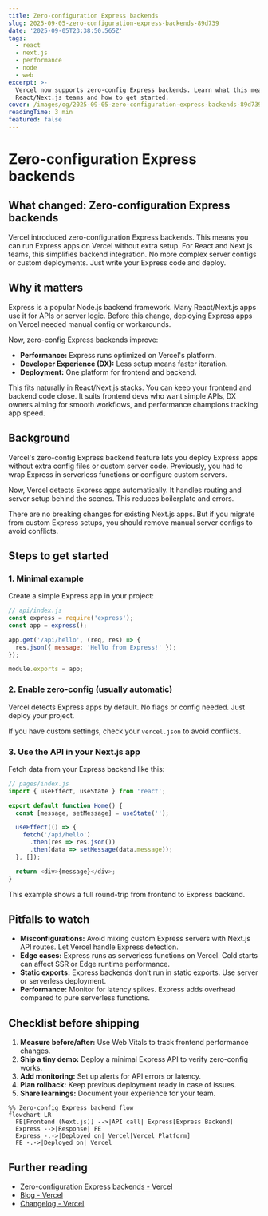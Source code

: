 ```yaml
---
title: Zero-configuration Express backends
slug: 2025-09-05-zero-configuration-express-backends-89d739
date: '2025-09-05T23:38:50.565Z'
tags:
  - react
  - next.js
  - performance
  - node
  - web
excerpt: >-
  Vercel now supports zero-config Express backends. Learn what this means for
  React/Next.js teams and how to get started.
cover: /images/og/2025-09-05-zero-configuration-express-backends-89d739.png
readingTime: 3 min
featured: false
---
```

# Zero-configuration Express backends

## What changed: Zero-configuration Express backends

Vercel introduced zero-configuration Express backends. This means you can run Express apps on Vercel without extra setup. For React and Next.js teams, this simplifies backend integration. No more complex server configs or custom deployments. Just write your Express code and deploy.

## Why it matters

Express is a popular Node.js backend framework. Many React/Next.js apps use it for APIs or server logic. Before this change, deploying Express apps on Vercel needed manual config or workarounds.

Now, zero-config Express backends improve:

- **Performance:** Express runs optimized on Vercel's platform.
- **Developer Experience (DX):** Less setup means faster iteration.
- **Deployment:** One platform for frontend and backend.

This fits naturally in React/Next.js stacks. You can keep your frontend and backend code close. It suits frontend devs who want simple APIs, DX owners aiming for smooth workflows, and performance champions tracking app speed.

## Background

Vercel's zero-config Express backend feature lets you deploy Express apps without extra config files or custom server code. Previously, you had to wrap Express in serverless functions or configure custom servers.

Now, Vercel detects Express apps automatically. It handles routing and server setup behind the scenes. This reduces boilerplate and errors.

There are no breaking changes for existing Next.js apps. But if you migrate from custom Express setups, you should remove manual server configs to avoid conflicts.

## Steps to get started

### 1. Minimal example

Create a simple Express app in your project:

```js
// api/index.js
const express = require('express');
const app = express();

app.get('/api/hello', (req, res) => {
  res.json({ message: 'Hello from Express!' });
});

module.exports = app;
```

### 2. Enable zero-config (usually automatic)

Vercel detects Express apps by default. No flags or config needed. Just deploy your project.

If you have custom settings, check your `vercel.json` to avoid conflicts.

### 3. Use the API in your Next.js app

Fetch data from your Express backend like this:

```js
// pages/index.js
import { useEffect, useState } from 'react';

export default function Home() {
  const [message, setMessage] = useState('');

  useEffect(() => {
    fetch('/api/hello')
      .then(res => res.json())
      .then(data => setMessage(data.message));
  }, []);

  return <div>{message}</div>;
}
```

This example shows a full round-trip from frontend to Express backend.

## Pitfalls to watch

- **Misconfigurations:** Avoid mixing custom Express servers with Next.js API routes. Let Vercel handle Express detection.
- **Edge cases:** Express runs as serverless functions on Vercel. Cold starts can affect SSR or Edge runtime performance.
- **Static exports:** Express backends don’t run in static exports. Use server or serverless deployment.
- **Performance:** Monitor for latency spikes. Express adds overhead compared to pure serverless functions.

## Checklist before shipping

1. **Measure before/after:** Use Web Vitals to track frontend performance changes.
2. **Ship a tiny demo:** Deploy a minimal Express API to verify zero-config works.
3. **Add monitoring:** Set up alerts for API errors or latency.
4. **Plan rollback:** Keep previous deployment ready in case of issues.
5. **Share learnings:** Document your experience for your team.

```mermaid
%% Zero-config Express backend flow
flowchart LR
  FE[Frontend (Next.js)] -->|API call| Express[Express Backend]
  Express -->|Response| FE
  Express -.->|Deployed on| Vercel[Vercel Platform]
  FE -.->|Deployed on| Vercel
```

## Further reading

- [Zero-configuration Express backends - Vercel](https://vercel.com/changelog/zero-configuration-express-backends)
- [Blog - Vercel](https://vercel.com/blog)
- [Changelog - Vercel](https://vercel.com/changelog)
